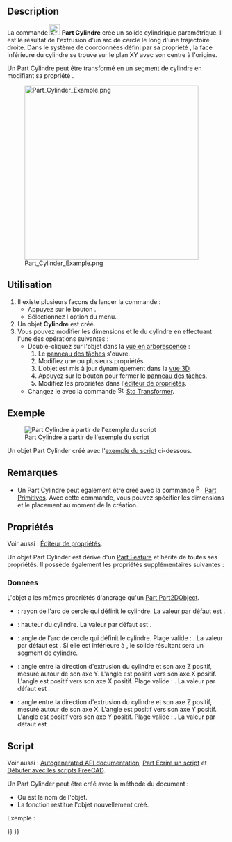 <languages/>

{{Docnav/fr
|[[Part_Box/fr|Cube]]
|[[Part_Sphere/fr|Sphère]]
|[[Part_Workbench/fr|Atelier Part]]
|IconL=Part_Box.svg
|IconR=Part_Sphere.svg
|IconC=Workbench_Part.svg
}}

{{GuiCommand/fr
|Name=Part Cylinder
|Name/fr=Part Cylindre
|MenuLocation=Part → Primitives → Cylindre
|Workbenches=[[Part_Workbench/fr|Part]]
|SeeAlso=[[Part_Primitives/fr|Part Primitives]]
}}

==Description==

La commande [[Image:Part_Cylinder.svg|24px]] '''Part Cylindre''' crée un solide cylindrique paramétrique. Il est le résultat de l'extrusion d'un arc de cercle le long d'une trajectoire droite. Dans le système de coordonnées défini par sa propriété {{PropertyData|Placement}}, la face inférieure du cylindre se trouve sur le plan XY avec son centre à l'origine.

Un Part Cylindre peut être transformé en un segment de cylindre en modifiant sa propriété {{PropertyData|Angle}}.

[[Image:Part_Cylinder_Example.png|400px]]

<span id="Usage"></span>
== Utilisation ==

# Il existe plusieurs façons de lancer la commande :
#* Appuyez sur le bouton {{Button|[[Image:Part_Cylinder.svg|16px]] [[Part_Cylinder/fr|Cylindre]]}}.
#* Sélectionnez l'option {{MenuCommand|Part → Primitives → [[Image:Part_Cylinder.svg|16px]] Cylindre}} du menu.
# Un objet '''Cylindre''' est créé.
# Vous pouvez modifier les dimensions et le {{PropertyData|Placement}} du cylindre en effectuant l'une des opérations suivantes :
#* Double-cliquez sur l'objet dans la [[Tree_view/fr|vue en arborescence]] :
#*# Le [[Task_panel/fr|panneau des tâches]] {{MenuCommand|Primitives géométriques}} s'ouvre.
#*# Modifiez une ou plusieurs propriétés.
#*# L'objet est mis à jour dynamiquement dans la [[3D_view/fr|vue 3D]].
#*# Appuyez sur le bouton {{Button|OK}} pour fermer le [[Task_panel/fr|panneau des tâches]].
#*# Modifiez les propriétés dans l'[[Property_editor/fr|éditeur de propriétés]].
#* Changez le {{PropertyData|Placement}} avec la commande [[Image:Std_TransformManip.svg|16px]] [[Std_TransformManip/fr|Std Transformer]].

<span id="Example"></span>
== Exemple ==

[[Image:Part_Cylinder_Scripting_Example.png|thumb|Part Cylindre à partir de l'exemple du script]]

Un objet Part Cylinder créé avec l'[[#Script|exemple du script]] ci-dessous.

<span id="Notes"></span>
== Remarques ==

* Un Part Cylindre peut également être créé avec la commande [[Image:Part_Primitives.svg|16px]] [[Part_Primitives/fr|Part Primitives]]. Avec cette commande, vous pouvez spécifier les dimensions et le placement au moment de la création.

<span id="Properties"></span>
== Propriétés ==

Voir aussi : [[Property_editor/fr|Éditeur de propriétés]].

Un objet Part Cylinder est dérivé d'un [[Part_Feature/fr|Part Feature]] et hérite de toutes ses propriétés. Il possède également les propriétés supplémentaires suivantes :

<span id="Data"></span>
===Données===

{{TitleProperty|Attachment}}

L'objet a les mêmes propriétés d'ancrage qu'un [[Part_Part2DObject/fr#Donn.C3.A9es|Part Part2DObject]].

{{TitleProperty|Cylinder}}

* {{PropertyData|Radius|Length}} : rayon de l'arc de cercle qui définit le cylindre. La valeur par défaut est {{Value|2mm}}.
* {{PropertyData|Height|Length}} : hauteur du cylindre. La valeur par défaut est {{Value|10mm}}.
* {{PropertyData|Angle|Angle}} : angle de l'arc de cercle qui définit le cylindre. Plage valide : {{Value|0° &lt; value &lt;&#61; 360°}}. La valeur par défaut est {{Value|360°}}. Si elle est inférieure à {{Value|360°}}, le solide résultant sera un segment de cylindre.

{{TitleProperty|Prism}}

* {{PropertyData|First Angle|Angle}} : angle entre la direction d'extrusion du cylindre et son axe Z positif, mesuré autour de son axe Y. L'angle est positif vers son axe X positif. L'angle est positif vers son axe X positif. Plage valide : {{Value|0° &lt;&#61; value &lt; 90°}}. La valeur par défaut est {{Value|0°}}. {{Version/fr|0.20}}
* {{PropertyData|Second Angle|Angle}} : angle entre la direction d'extrusion du cylindre et son axe Z positif, mesuré autour de son axe X. L'angle est positif vers son axe Y positif. L'angle est positif vers son axe Y positif. Plage valide : {{Value|0° &lt;&#61; value &lt; 90°}}. La valeur par défaut est {{Value|0°}}. {{Version/fr|0.20}}

<span id="Scripting"></span>
== Script ==

Voir aussi : [https://freecad.github.io/SourceDoc/ Autogenerated API documentation], [[Part_scripting/fr|Part Ecrire un script]] et [[FreeCAD_Scripting_Basics/fr|Débuter avec les scripts FreeCAD]].

Un Part Cylinder peut être créé avec la méthode {{incode|addObject()}} du document :

{{Code|code=
cylinder = FreeCAD.ActiveDocument.addObject("Part::Cylinder", "myCylinder")
}}

* Où {{Incode|"myCylinder"}} est le nom de l'objet.
* La fonction restitue l'objet nouvellement créé.

Exemple :

{{Code|code=
import FreeCAD as App

doc = App.activeDocument()

cylinder = doc.addObject("Part::Cylinder", "myCylinder")
cylinder.Radius = 10
cylinder.Height = 50
cylinder.Placement = App.Placement(App.Vector(5, 10, 15), App.Rotation(75, 60, 30))

doc.recompute()
}}


{{Docnav/fr
|[[Part_Box/fr|Cube]]
|[[Part_Sphere/fr|Sphère]]
|[[Part_Workbench/fr|Atelier Part]]
|IconL=Part_Box.svg
|IconR=Part_Sphere.svg
|IconC=Workbench_Part.svg
}}

{{Part_Tools_navi{{#translation:}}}}
{{Userdocnavi{{#translation:}}}}
